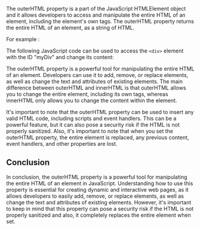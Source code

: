 
The outerHTML property is a part of the JavaScript HTMLElement object and it allows developers to access and manipulate the entire HTML of an element, including the element's own tags. The outerHTML property returns the entire HTML of an element, as a string of HTML.

For example :

<CodePreview code={outerCode} />

The following JavaScript code can be used to access the `<div>` element with the ID "myDiv" and change its content:

<CodePreview code={otherCode} />

The outerHTML property is a powerful tool for manipulating the entire HTML of an element. Developers can use it to add, remove, or replace elements, as well as change the text and attributes of existing elements. The main difference between outerHTML and innerHTML is that outerHTML allows you to change the entire element, including its own tags, whereas innerHTML only allows you to change the content within the element.

It's important to note that the outerHTML property can be used to insert any valid HTML code, including scripts and event handlers. This can be a powerful feature, but it can also pose a security risk if the HTML is not properly sanitized. Also, it's important to note that when you set the outerHTML property, the entire element is replaced, any previous content, event handlers, and other properties are lost.

## Conclusion

In conclusion, the outerHTML property is a powerful tool for manipulating the entire HTML of an element in JavaScript. Understanding how to use this property is essential for creating dynamic and interactive web pages, as it allows developers to easily add, remove, or replace elements, as well as change the text and attributes of existing elements. However, it's important to keep in mind that this property can pose a security risk if the HTML is not properly sanitized and also, it completely replaces the entire element when set.
